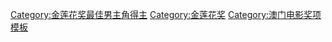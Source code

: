 {{Navbox
|name  = 金莲花奖最佳男主角
|title = [[澳门国际电影节]][[金莲花奖最佳男主角]]
|titlestyle = background: gold
|groupstyle = background: gold
|bodyclass = hlist
|group1=
|list1=
* 2009：[[朱旭 (演员)|朱旭]]
* 2010：[[苏有朋]]
* 2011：[[甄子丹]]
* 2012：[[喻恩泰]]
* 2013：[[黃秋生]]
* 2014：[[任達華]]
* 2015：[[狄龙]]
* 2016：[[胡軍]]、[[李雪健]]
* 2017：[[葛优]]
* 2018：[[陈建斌|陳建斌]]、[[王力宏]]
* 2019：[[于谦_(相声演员)|于谦]]
|below = {{澳門國際電影節金蓮花獎獎項/below}}
|belowstyle = background: #FFEBCD; text-align: center
}}<noinclude>
{{collapsible option}}
[[Category:金莲花奖最佳男主角得主]]
[[Category:金莲花奖]]
[[Category:澳门电影奖项模板]]
</noinclude>